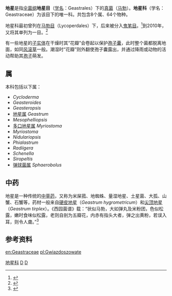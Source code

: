 {{Automatic taxobox
| taxon = Geastraceae
| image = Geastrum triplex.jpg
| image_caption = [[尖顶地星|尖顶地星]]（''Geastrum triplex''）
| authority = Corda, 1842
| subdivision_ranks = 属
| subdivision = 见正文
}}
{{medical}}
'''地星'''是指[[伞菌纲|伞菌纲]]'''地星目'''（[[学名|学名]]：Geastrales）下的[[真菌|真菌]]（[[马勃|马勃]]）。'''地星科'''（学名：Geastraceae）为该目下的唯一科。共包含8个属、64个物种。

地星科最初曾列在[[马勃目|马勃目]]（Lycoperdales）下，后来被分入[[鬼笔目|鬼笔目]]。<ref name=Kirk2001>{{cite book |author=Kirk PM, Cannon PF, David JC, Stalpers JA.|title=Ainsworth & Bisby's Dictionary of the Fungi|edition=9th |publisher=CABI Bioscience |location=Oxon |year=2001 |page=205 |isbn=0-85199-377-X}}</ref>到2010年，又将其单列为一目。<ref name=Kirk2008>{{cite book |author=Kirk PM, Cannon PF, Minter DW, Stalpers JA. |title=Dictionary of the Fungi. |url=https://archive.org/details/dictionaryfungit00kirk |edition=10th |publisher=CABI Bioscience |location=Wallingford |year=2008|page=[https://archive.org/details/dictionaryfungit00kirk/page/274 274]|isbn=9780851998268}}</ref>

有一些地星的[[子实体|子实体]]在干燥时其“花瓣”会卷起以保护[[孢子囊|孢子囊]]，此时整个菌都脱离地面，如同[[风滚草|风滚草]]一般。潮湿时“花瓣”则外翻使孢子囊露出，并通过降雨或动物的活动帮助其[[孢子|孢子]]萌发。

==属==
本科包括以下属：
* ''Cycloderma''
* ''Geasteroides''
* ''Geasteropsis''
* [[地星属|地星属]] ''Geastrum''
* ''Mesophelliopsis''
* [[多口地星属|多口地星属]] ''Myriostoma''
* ''Myriostoma''
* ''Nidulariopsis''
* ''Phialastrum''
* ''Radiigera''
* ''Schenella''
* ''Siropeltis''
* [[弹球菌属|弹球菌属]] ''Sphaerobolus''

== 中药 ==
地星是一种传统的[[中药|中草药]]，又称为米屎菰、地蜘蛛、量湿地星、土星菌、大孤、山蟹、石蟹等，药材一般来自[[硬皮地星|硬皮地星]]（''Geastrum hygrometricum''）和[[尖顶地星|尖顶地星]]（''Geastrum tirplex''）。《西园菌谱》载：“状似马勃，大如弹丸及米粉团，色似松露，嫩时食味似松露，老则自剖为五瓣花，内赤有指头大者，弹之出黄粉，若误入耳，则令人聋。”<ref>{{cite book|title=《中华本草》|publisher=上海科学技术出版社|author=国家中医药管理局中华本草编委会}}</ref>

== 参考资料 ==
{{Commons category|Geastraceae}}
{{reflist}}
{{Taxonbar|from=Q3100041}}

[[Category:地星科|]]
[[Category:地星目|D]]
[[Category:中药|D]]

[[en:Geastraceae|en:Geastraceae]]
[[pl:Gwiazdoszowate|pl:Gwiazdoszowate]]